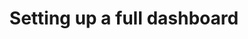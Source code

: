---
id: dashboard-planning
title: Setting up a full dashboard
sidebar_label: Setting up a full dashboard
slug: /dashboard-planning
---